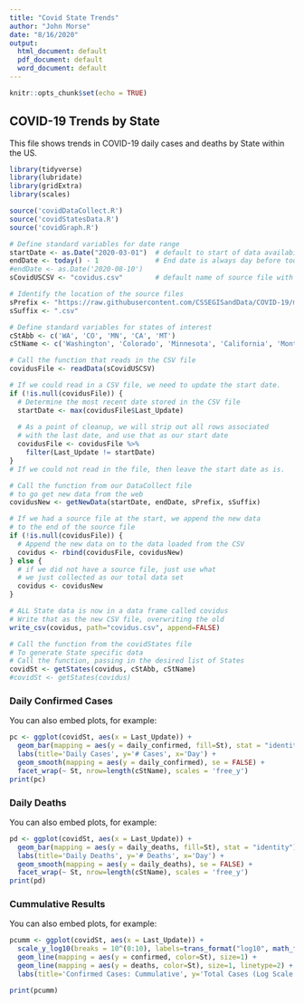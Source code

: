 ```yaml
---
title: "Covid State Trends"
author: "John Morse"
date: "8/16/2020"
output:
  html_document: default
  pdf_document: default
  word_document: default
---
```


```r
knitr::opts_chunk$set(echo = TRUE)
```

## COVID-19 Trends by State

This file shows trends in COVID-19 daily cases and deaths by State within the US.

```r
library(tidyverse)
library(lubridate)
library(gridExtra)
library(scales)

source('covidDataCollect.R')
source('covidStatesData.R')
source('covidGraph.R')

```

```r

# Define standard variables for date range
startDate <- as.Date("2020-03-01")  # default to start of data availability
endDate <- today() - 1              # End date is always day before today
#endDate <- as.Date('2020-08-10')
sCovidUSCSV <- "covidus.csv"        # default name of source file with prior data

# Identify the location of the source files
sPrefix <- "https://raw.githubusercontent.com/CSSEGISandData/COVID-19/master/csse_covid_19_data/csse_covid_19_daily_reports/"
sSuffix <- ".csv"

# Define standard variables for states of interest
cStAbb <- c('WA', 'CO', 'MN', 'CA', 'MT')
cStName <- c('Washington', 'Colorado', 'Minnesota', 'California', 'Montana')

```

```r

# Call the function that reads in the CSV file
covidusFile <- readData(sCovidUSCSV)

# If we could read in a CSV file, we need to update the start date.
if (!is.null(covidusFile)) {
  # Determine the most recent date stored in the CSV file
  startDate <- max(covidusFile$Last_Update)
  
  # As a point of cleanup, we will strip out all rows associated
  # with the last date, and use that as our start date
  covidusFile <- covidusFile %>%
    filter(Last_Update != startDate)
}
# If we could not read in the file, then leave the start date as is.

```

```r

# Call the function from our DataCollect file
# to go get new data from the web
covidusNew <- getNewData(startDate, endDate, sPrefix, sSuffix)

# If we had a source file at the start, we append the new data
# to the end of the source file
if (!is.null(covidusFile)) {
  # Append the new data on to the data loaded from the CSV
  covidus <- rbind(covidusFile, covidusNew)
} else {
  # if we did not have a source file, just use what
  # we just collected as our total data set
  covidus <- covidusNew
}

# ALL State data is now in a data frame called covidus
# Write that as the new CSV file, overwriting the old
write_csv(covidus, path="covidus.csv", append=FALSE)

# Call the function from the covidStates file
# To generate State specific data
# Call the function, passing in the desired list of States
covidSt <- getStates(covidus, cStAbb, cStName)
#covidSt <- getStates(covidus)

```


### Daily Confirmed Cases

You can also embed plots, for example:

```r

pc <- ggplot(covidSt, aes(x = Last_Update)) +
  geom_bar(mapping = aes(y = daily_confirmed, fill=St), stat = "identity") +
  labs(title='Daily Cases', y='# Cases', x='Day') +
  geom_smooth(mapping = aes(y = daily_confirmed), se = FALSE) +
  facet_wrap(~ St, nrow=length(cStName), scales = 'free_y')
print(pc)

```


### Daily Deaths

You can also embed plots, for example:

```r

pd <- ggplot(covidSt, aes(x = Last_Update)) +
  geom_bar(mapping = aes(y = daily_deaths, fill=St), stat = "identity") +
  labs(title='Daily Deaths', y='# Deaths', x='Day') +
  geom_smooth(mapping = aes(y = daily_deaths), se = FALSE) +
  facet_wrap(~ St, nrow=length(cStName), scales = 'free_y')
print(pd)

```


### Cummulative Results

You can also embed plots, for example:

```r

pcumm <- ggplot(covidSt, aes(x = Last_Update)) +
  scale_y_log10(breaks = 10^(0:10), labels=trans_format("log10", math_format(10^.x))) +
  geom_line(mapping = aes(y = confirmed, color=St), size=1) +
  geom_line(mapping = aes(y = deaths, color=St), size=1, linetype=2) +
  labs(title='Confirmed Cases: Cummulative', y='Total Cases (Log Scale compares Rate of increase)', x='Day')

print(pcumm)

```

